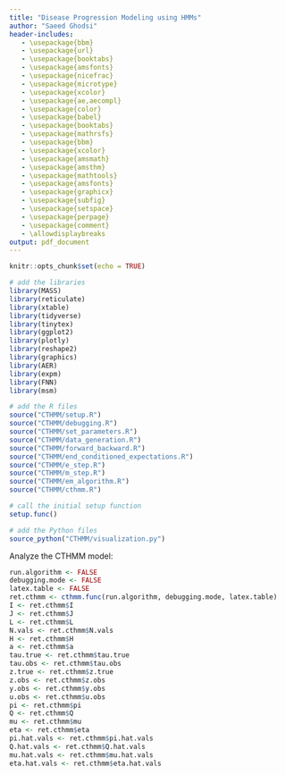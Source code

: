 ```yaml
---
title: "Disease Progression Modeling using HMMs"
author: "Saeed Ghodsi"
header-includes:
   - \usepackage{bbm}
   - \usepackage{url}
   - \usepackage{booktabs}
   - \usepackage{amsfonts}
   - \usepackage{nicefrac}
   - \usepackage{microtype}
   - \usepackage{xcolor}
   - \usepackage{ae,aecompl}
   - \usepackage{color}
   - \usepackage{babel}
   - \usepackage{booktabs}
   - \usepackage{mathrsfs}
   - \usepackage{bbm}
   - \usepackage{xcolor}
   - \usepackage{amsmath}
   - \usepackage{amsthm}
   - \usepackage{mathtools}
   - \usepackage{amsfonts}
   - \usepackage{graphicx}
   - \usepackage{subfig}
   - \usepackage{setspace}
   - \usepackage{perpage}
   - \usepackage{comment}
   - \allowdisplaybreaks
output: pdf_document
---
```


```r
knitr::opts_chunk$set(echo = TRUE)

# add the libraries
library(MASS)
library(reticulate)
library(xtable)
library(tidyverse)
library(tinytex)
library(ggplot2)
library(plotly) 
library(reshape2)
library(graphics)
library(AER)
library(expm)
library(FNN)
library(msm)

# add the R files
source("CTHMM/setup.R")
source("CTHMM/debugging.R")
source("CTHMM/set_parameters.R")
source("CTHMM/data_generation.R")
source("CTHMM/forward_backward.R")
source("CTHMM/end_conditioned_expectations.R")
source("CTHMM/e_step.R")
source("CTHMM/m_step.R")
source("CTHMM/em_algorithm.R")
source("CTHMM/cthmm.R")

# call the initial setup function
setup.func()

# add the Python files
source_python("CTHMM/visualization.py")

```

Analyze the CTHMM model:

```r

run.algorithm <- FALSE
debugging.mode <- FALSE
latex.table <- FALSE
ret.cthmm <- cthmm.func(run.algorithm, debugging.mode, latex.table)
I <- ret.cthmm$I
J <- ret.cthmm$J
L <- ret.cthmm$L
N.vals <- ret.cthmm$N.vals
H <- ret.cthmm$H
a <- ret.cthmm$a
tau.true <- ret.cthmm$tau.true
tau.obs <- ret.cthmm$tau.obs
z.true <- ret.cthmm$z.true
z.obs <- ret.cthmm$z.obs
y.obs <- ret.cthmm$y.obs
u.obs <- ret.cthmm$u.obs
pi <- ret.cthmm$pi
Q <- ret.cthmm$Q
mu <- ret.cthmm$mu
eta <- ret.cthmm$eta
pi.hat.vals <- ret.cthmm$pi.hat.vals
Q.hat.vals <- ret.cthmm$Q.hat.vals
mu.hat.vals <- ret.cthmm$mu.hat.vals
eta.hat.vals <- ret.cthmm$eta.hat.vals

```

